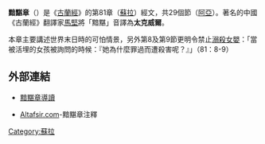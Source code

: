 {{unreferenced|time=2017-08-05T12:16:30+00:00}}
'''黯黮章'''（{{lang-ar|سورة التكوير}}）是《[[古蘭經|古蘭經]]》的第81章（[[蘇拉|蘇拉]]）經文，共29個節（[[阿亞|阿亞]]）。著名的中國《古蘭經》翻譯家[[馬堅|馬堅]]將「黯黮」音譯為'''太克威爾'''。

本章主要講述世界末日時的可怕情景，另外第8及第9節更明令禁止[[溺殺女嬰|溺殺女嬰]]：「當被活埋的女孩被詢問的時候：『她為什麼罪過而遭殺害呢？』」（81：8-9）

{{Sura}}

== 外部連結 ==
{{Wikisource}}
* {{zh icon}} [http://www.islam.org.hk/quran11/081.htm 黯黮章導讀]
* {{en icon}}{{ar icon}}[http://www.altafsir.com/Quran.asp?SoraNo=81&Ayah=1&NewPage=0&Tajweed=1 Altafsir.com]{{Wayback|url=http://www.altafsir.com/Quran.asp?SoraNo=81&Ayah=1&NewPage=0&Tajweed=1 |date=20080421052948 }}-黯黮章注釋

{{Islam-stub}}

[[Category:蘇拉|Category:蘇拉]]